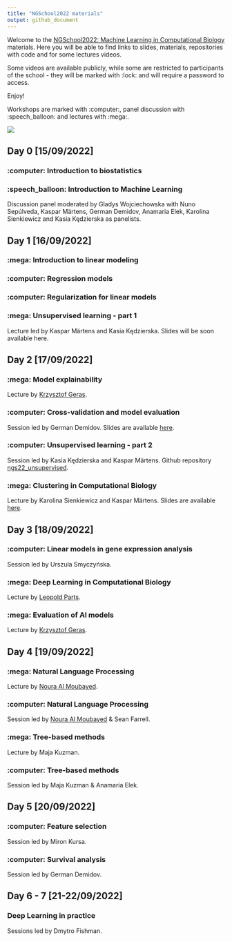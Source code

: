 ```yaml
---
title: "NGSchool2022 materials"
output: github_document
---
```


Welcome to the [NGSchool2022: Machine Learning in Computational Biology](https://ngschool.eu/ngschool2022/) materials. Here you will be able to find links to slides, materials, repositories with code and for some lectures videos.

Some videos are available publicly, while some are restricted to participants of the school - they will be marked with :lock: and will require a password to access. 

Enjoy!

Workshops are marked with :computer:, panel discussion with :speech_balloon: and lectures with :mega:.

[![](program.png)](https://ngschool.eu/ngschool2022/#program)

## Day 0  [15/09/2022]

### :computer: Introduction to biostatistics

### :speech_balloon: Introduction to Machine Learning 

Discussion panel moderated by Gladys Wojciechowska with Nuno Sepúlveda, Kaspar Märtens, German Demidov, Anamaria Elek, Karolina Sienkiewicz and Kasia Kędzierska as panelists.

## Day 1 [16/09/2022]

### :mega: Introduction to linear modeling

### :computer: Regression models

### :computer: Regularization for linear models

### :mega: Unsupervised learning - part 1 

Lecture led by Kaspar Märtens and Kasia Kędzierska. Slides will be soon available here.

## Day 2  [17/09/2022]

### :mega: Model explainability  

Lecture by [Krzysztof Geras](https://cs.nyu.edu/~kgeras/).

### :computer: Cross-validation and model evaluation  

Session led by German Demidov. Slides are available [here](day2/Model_evaluation-5.pdf).

### :computer: Unsupervised learning - part 2 

Session led by Kasia Kędzierska and Kaspar Märtens. Github repository [ngs22_unsupervised](https://github.com/kzkedzierska/ngs22_unsupervised).

### :mega: Clustering in Computational Biology 

Lecture by Karolina Sienkiewicz and Kaspar Märtens. Slides are available [here](day2/Clustering_in_comp_bio.pdf).

## Day 3 [18/09/2022]

### :computer: Linear models in gene expression analysis

Session led by Urszula Smyczyńska.

### :mega: Deep Learning in Computational Biology 

Lecture by [Leopold Parts](https://www.sanger.ac.uk/person/parts-leopold/).

### :mega: Evaluation of AI models

Lecture by [Krzysztof Geras](https://cs.nyu.edu/~kgeras/).

## Day 4 [19/09/2022]

### :mega: Natural Language Processing 

Lecture by [Noura Al Moubayed](https://www.durham.ac.uk/staff/noura-al-moubayed/).

### :computer: Natural Language Processing 

Session led by [Noura Al Moubayed](https://www.durham.ac.uk/staff/noura-al-moubayed/) & Sean Farrell.

### :mega: Tree-based methods

Lecture by Maja Kuzman.

### :computer: Tree-based methods

Session led by Maja Kuzman & Anamaria Elek.

## Day 5 [20/09/2022]

### :computer: Feature selection

Session led by Miron Kursa.

### :computer: Survival analysis

Session led by German Demidov. 

## Day 6 - 7 [21-22/09/2022]

### Deep Learning in practice 

Sessions led by Dmytro Fishman.
